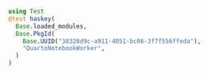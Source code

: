 ```julia
using Test
@test haskey(
  Base.loaded_modules,
  Base.PkgId(
    Base.UUID("38328d9c-a911-4051-bc06-3f7f556ffeda"),
    "QuartoNotebookWorker",
  )
)
```